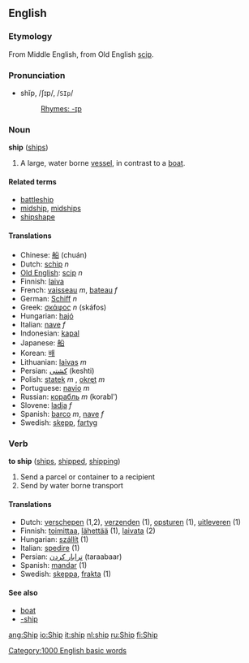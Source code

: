 ==English==
===Etymology===
From Middle English, from Old English [[scip]].
===Pronunciation===
*shĭp, /ʃɪp/, /<tt>SIp</tt>/
*:[[Rhymes:English:-ɪp|Rhymes: -ɪp]]

===Noun===
'''ship''' ([[ships]])

#A large, water borne [[vessel]], in contrast to a [[boat]].

====Related terms====
*[[battleship]]
*[[midship]], [[midships]]
*[[shipshape]]

====Translations====
*Chinese: [[船]] (chuán)
*Dutch: [[schip]] ''n''
*[[Old English]]: [[scip]] ''n''
*Finnish: [[laiva]]
*French: [[vaisseau]] ''m'', [[bateau]] ''f''
*German: [[Schiff]] ''n''
*Greek: [[σκάφος]] ''n'' (sk&aacute;fos)
*Hungarian: [[hajó]]
*Italian: [[nave]] ''f''
*Indonesian: [[kapal]]
*Japanese: [[船]]
*Korean: [[배]]
*Lithuanian: [[laivas]] ''m''
*Persian: [[كشتی]] (keshti)
*Polish: [[statek]] ''m'' , [[okręt]] ''m''
*Portuguese: [[navio]] ''m''
*Russian: [[корабль]] ''m'' (korabl')
*Slovene: [[ladja]] ''f''
*Spanish: [[barco]] ''m'', [[nave]] ''f''
*Swedish: [[skepp]], [[fartyg]]

===Verb===
'''to ship''' ([[ships]], [[shipped]], [[shipping]])

#Send a parcel or container to a recipient
#Send by water borne transport

====Translations====
*Dutch: [[verschepen]] (1,2), [[verzenden]] (1), [[opsturen]] (1), [[uitleveren]] (1)
*Finnish: [[toimittaa]], [[lähettää]] (1), [[laivata]] (2)
*Hungarian: [[szállít]] (1)
*Italian: [[spedire]] (1)
*Persian: [[ترابار كردن]] (taraabaar)
*Spanish: [[mandar]] (1)
*Swedish: [[skeppa]], [[frakta]] (1)

====See also====
*[[boat]]<!-- is this every a synonym? -->
*[[-ship]]

[[Category:1000 English basic words]]

[[ang:Ship]]
[[io:Ship]]
[[it:ship]]
[[nl:ship]]
[[ru:Ship]]
[[fi:Ship]]